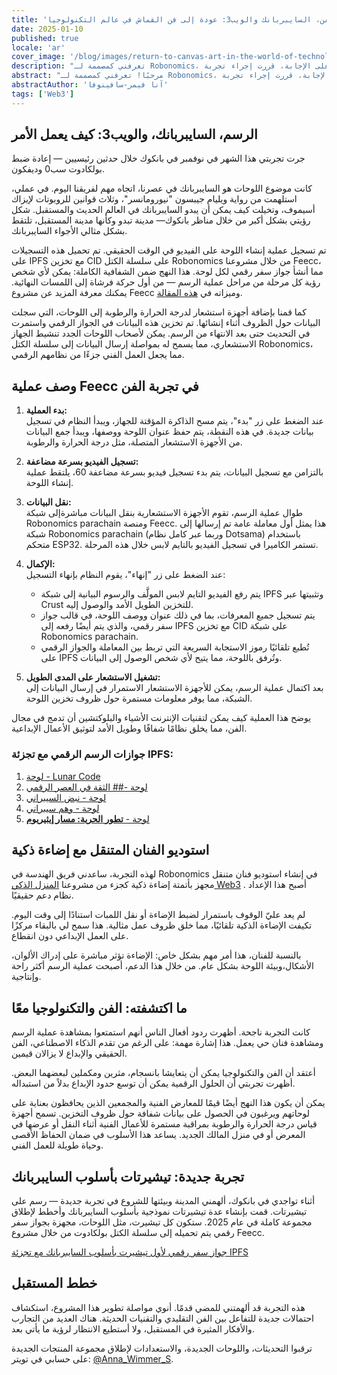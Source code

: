 ```yaml
---
title: 'الفن، السايبربانك والويب3: عودة إلى فن القماش في عالم التكنولوجيا'
date: 2025-01-10
published: true
locale: 'ar'
cover_image: '/blog/images/return-to-canvas-art-in-the-world-of-technology/cover.webp'
description: "تعرفني كمصممة لـ Robonomics، ولكن هذا العام عدت كفنانة. تبرع الذكاء الاصطناعي حقًا في هذا المستوى العالي. لكن كان لدي سؤال: هل لا يزال هناك مساحة للفنانين الحقيقيين في عالم التكنولوجيا؟ للعثور على الإجابة، قررت إجراء تجربة."
abstract: "مرحبًا! تعرفني كمصممة لـ Robonomics، ولكن هذا العام عدت كفنانة. لقد كنت أراقب منذ فترة طويلة كيف تتطور بسرعة الذكاء الاصطناعي وكم يستخدمه الكثيرون لإنشاء الصور. تبرع الذكاء الاصطناعي حقًا في هذا المستوى العالي. لكن كان لدي سؤال: هل لا يزال هناك مساحة للفنانين الحقيقيين في عالم التكنولوجيا؟ للعثور على الإجابة، قررت إجراء تجربة."
abstractAuthor: 'آنا فيمر-سافينوفا'
tags: ['Web3']
---
```


## الرسم، السايبربانك، والويب3: كيف يعمل الأمر

جرت تجربتي هذا الشهر في نوفمبر في بانكوك خلال حدثين رئيسيين — إعادة ضبط بولكادوت سب0 وديفكون.

كانت موضوع اللوحات هو السايبربانك في عصرنا، اتجاه مهم لفريقنا اليوم. في عملي، استلهمت من رواية ويليام جيبسون "نيورومانسر"، وثلاث قوانين للروبوتات لإيزاك أسيموف، وتخيلت كيف يمكن أن يبدو السايبربانك في العالم الحديث والمستقبل. شكل رؤيتي بشكل أكبر من خلال مناظر بانكوك— مدينة تبدو وكأنها مدينة المستقبل، تلتقط بشكل مثالي الأجواء السايبربانك.

تم تسجيل عملية إنشاء اللوحة على الفيديو في الوقت الحقيقي. تم تحميل هذه التسجيلات على IPFS مع تخزين CID على سلسلة الكتل Robonomics من خلال مشروعنا Feecc، مما أنشأ جواز سفر رقمي لكل لوحة. هذا النهج ضمن الشفافية الكاملة: يمكن لأي شخص رؤية كل مرحلة من مراحل عملية الرسم — من أول حركة فرشاة إلى اللمسات النهائية. يمكنك معرفة المزيد عن مشروع Feecc وميزاته في [هذه المقالة](/blog/feecc-recap/).

كما قمنا بإضافة أجهزة استشعار لدرجة الحرارة والرطوبة إلى اللوحات، التي سجلت البيانات حول الظروف أثناء إنشائها. تم تخزين هذه البيانات في الجواز الرقمي واستمرت في التحديث حتى بعد الانتهاء من الرسم. يمكن لأصحاب اللوحات الجدد تنشيط الجهاز الاستشعاري، مما يسمح له بمواصلة إرسال البيانات إلى سلسلة الكتل Robonomics، مما يجعل العمل الفني جزءًا من نظامهم الرقمي.

<RbImage zoom src="/blog/images/return-to-canvas-art-in-the-world-of-technology/feecc-art.webp" alt="عملية الرسم" />

## وصف عملية Feecc في تجربة الفن

1. **بدء العملية:**  
    عند الضغط على زر "بدء"، يتم مسح الذاكرة المؤقتة للجهاز، ويبدأ النظام في تسجيل بيانات جديدة. في هذه النقطة، يتم حفظ عنوان اللوحة ووصفها، ويبدأ جمع البيانات من الأجهزة الاستشعار المتصلة، مثل درجة الحرارة والرطوبة.

2. **تسجيل الفيديو بسرعة مضاعفة:**  
   بالتزامن مع تسجيل البيانات، يتم بدء تسجيل فيديو بسرعة مضاعفة 60، يلتقط عملية إنشاء اللوحة.

3. **نقل البيانات:**  
   طوال عملية الرسم، تقوم الأجهزة الاستشعارية بنقل البيانات مباشرةإلى شبكة Robonomics parachain ومنصة Feecc. هذا يمثل أول معاملة عامة تم إرسالها إلى شبكة Robonomics parachain (وربما عبر كامل نظام Dotsama) باستخدام متحكم ESP32. تستمر الكاميرا في تسجيل الفيديو بالتايم لابس خلال هذه المرحلة.

4. **الإكمال:**  
   عند الضغط على زر "إنهاء"، يقوم النظام بإنهاء التسجيل:  
   - يتم رفع الفيديو التايم لابس المولَّف والرسوم البيانية إلى شبكة IPFS وتثبيتها عبر Crust للتخزين الطويل الأمد والوصول إليه.  
   - يتم تسجيل جميع المعرفات، بما في ذلك عنوان ووصف اللوحة، في قالب جواز سفر رقمي، والذي يتم أيضًا رفعه إلى IPFS مع تخزين CID على شبكة Robonomics parachain.  
   - تُطبع تلقائيًا رموز الاستجابة السريعة التي تربط بين المعاملة والجواز الرقمي على IPFS وتُرفق باللوحة، مما يتيح لأي شخص الوصول إلى البيانات.

5. **تشغيل الاستشعار على المدى الطويل:**  
   بعد اكتمال عملية الرسم، يمكن للأجهزة الاستشعار الاستمرار في إرسال البيانات إلى الشبكة، مما يوفر معلومات مستمرة حول ظروف تخزين اللوحة.

يوضح هذا العملية كيف يمكن لتقنيات الإنترنت الأشياء والبلوكتشين أن تدمج في مجال الفن، مما يخلق نظامًا شفافًا وطويل الأمد لتوثيق الأعمال الإبداعية.

<RbImage zoom src="/blog/images/return-to-canvas-art-in-the-world-of-technology/art.webp" alt="معاينة للوحات" />

### جوازات الرسم الرقمي مع تجزئة IPFS:

1. [لوحة - Lunar Code](https://ipfs.io/ipfs/QmZDD4kgaD2f7zWaJibKjDmCkh73aodLkNb2x96h4GfxDx)  
2. [لوحة -## الثقة في العصر الرقمي](https://ipfs.io/ipfs/QmUwGQWSouxCtnHYtLep59waerVJWotVUmzcxiepvTwUeJ)  
3. [لوحة - نبض السيبراني](https://ipfs.io/ipfs/Qme36C3Gmp1fRvME2sSypfSTSv4Kj9u3za2hhymy7oeqw6)  
4. [لوحة - وهم سيبراني](https://ipfs.io/ipfs/QmTaKjMxrrPU7M4iCubHnWi6TfrxAXL3iQ6rQ3mev69gjz)  
5. [لوحة - **تطور الحرية: مسار إيثيريوم**](https://ipfs.io/ipfs/QmPBYuLFTw9sGHigZzQZ4LQHSZtUvgMfnFnRXFUi1nob5Y)  

## استوديو الفنان المتنقل مع إضاءة ذكية

لهذه التجربة، ساعدني فريق الهندسة في Robonomics في إنشاء استوديو فنان متنقل مجهز بأتمتة إضاءة ذكية كجزء من مشروعنا [المنزل الذكي Web3](https://wiki.robonomics.network/docs/robonomics-smart-home-overview/) . أصبح هذا الإعداد نظام دعم حقيقيًا.  

لم يعد عليّ الوقوف باستمرار لضبط الإضاءة أو نقل اللمبات استنادًا إلى وقت اليوم. تكيفت الإضاءة الذكية تلقائيًا، مما خلق ظروف عمل مثالية. هذا سمح لي بالبقاء مركزًا على العمل الإبداعي دون انقطاع.  

بالنسبة للفنان، هذا أمر مهم بشكل خاص: الإضاءة تؤثر مباشرة على إدراك الألوان، الأشكال،وبيئة اللوحة بشكل عام. من خلال هذا الدعم، أصبحت عملية الرسم أكثر راحة وإنتاجية.


## ما اكتشفته: الفن والتكنولوجيا معًا

كانت التجربة ناجحة. أظهرت ردود أفعال الناس أنهم استمتعوا بمشاهدة عملية الرسم ومشاهدة فنان حي يعمل. هذا إشارة مهمة: على الرغم من تقدم الذكاء الاصطناعي، الفن الحقيقي والإبداع لا يزالان قيمين.


أعتقد أن الفن والتكنولوجيا يمكن أن يتعايشا بانسجام، مثرين ومكملين لبعضهما البعض. أظهرت تجربتي أن الحلول الرقمية يمكن أن توسع حدود الإبداع بدلاً من استبداله.


يمكن أن يكون هذا النهج أيضًا قيمًا للمعارض الفنية والمجمعين الذين يحافظون بعناية على لوحاتهم ويرغبون في الحصول على بيانات شفافة حول ظروف التخزين. تسمح أجهزة قياس درجة الحرارة والرطوبة بمراقبة مستمرة للأعمال الفنية أثناء النقل أو عرضها في المعرض أو في منزل المالك الجديد. يساعد هذا الأسلوب في ضمان الحفاظ الأقصى وحياة طويلة للعمل الفني.


<YouTube id="https://www.youtube.com/watch?v=Rwp2bx1azzU&embeds_referring_euri=https%3A%2F%2Fwww.notion.so%2F&source_ve_path=Mjg2NjY" posterQuality="max"  />


## تجربة جديدة: تيشيرتات بأسلوب السايبربانك

أثناء تواجدي في بانكوك، ألهمني المدينة وبيئتها للشروع في تجربة جديدة — رسم على تيشيرتات. قمت بإنشاء عدة تيشيرتات نموذجية بأسلوب السايبربانك وأخطط لإطلاق مجموعة كاملة في عام 2025. ستكون كل تيشيرت، مثل اللوحات، مجهزة بجواز سفر رقمي يتم تحميله إلى سلسلة الكتل بولكادوت من خلال مشروع Feecc.


[جواز سفر رقمي لأول تيشيرت بأسلوب السايبربانك مع تجزئة IPFS](https://ipfs.io/ipfs/QmRjvPGaWEqZ7LjhgyZtUBcuccJYJZj2vfcqhzNSfg5mSc)  

<YouTube id="https://www.youtube.com/watch?v=EmBsWiML-2Y&embeds_referring_euri=https%3A%2F%2Fwww.notion.so%2F&source_ve_path=Mjg2NjY" posterQuality="max" />

<RbImage zoom src="/blog/images/return-to-canvas-art-in-the-world-of-technology/t-shirt.webp" alt="معاينة لتيشيرتات مرسومة" />

## خطط المستقبل

هذه التجربة قد ألهمتني للمضي قدمًا. أنوي مواصلة تطوير هذا المشروع، استكشاف احتمالات جديدة للتفاعل بين الفن التقليدي والتقنيات الحديثة. هناك العديد من التجارب والأفكار المثيرة في المستقبل، ولا أستطيع الانتظار لرؤية ما يأتي بعد.

ترقبوا التحديثات، واللوحات الجديدة، والاستعدادات لإطلاق مجموعة المنتجات الجديدة على حسابي في تويتر: [@Anna_Wimmer_S](https://twitter.com/Anna_Wimmer_S).